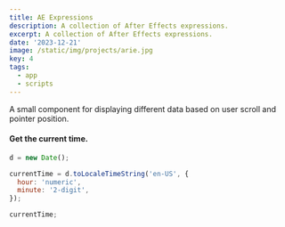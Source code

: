```yaml
---
title: AE Expressions
description: A collection of After Effects expressions.
excerpt: A collection of After Effects expressions.
date: '2023-12-21'
image: /static/img/projects/arie.jpg
key: 4
tags:
  - app
  - scripts
---
```


<Space />
<Space />

A small component for displaying different data based on user scroll and pointer position.

<Space />

#### Get the current time.

```js showLineNumbers
d = new Date();

currentTime = d.toLocaleTimeString('en-US', {
  hour: 'numeric',
  minute: '2-digit',
});

currentTime;
```
